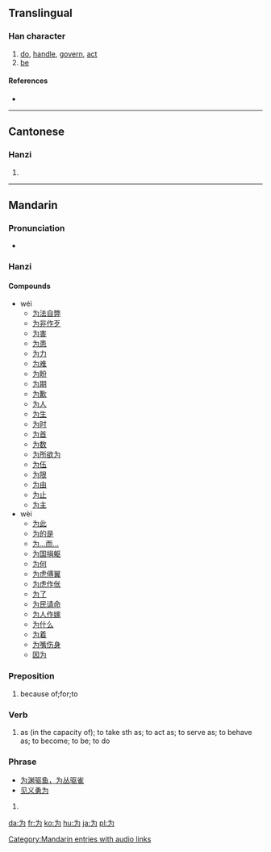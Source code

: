 {{also|爲}}<!-- may be replaced by zh-forms -->
==Translingual==
{{stroke order|type=animate}}
{{zh-forms|为|[[為]]}}
===Han character===
{{Han char|rn=3|rad=丶|as=03|sn=4|four=|canj=戈大尸戈 (IKSI)}}

# [[do]], [[handle]], [[govern]], [[act]]
# [[be]]

====References====
* {{Han ref|kx=0080.191|hdz=10044.020|uh=4E3A|ud=20026}}

----

==Cantonese==

===Hanzi===
{{yue-hanzi|jyut=|y=wai4, wai6|tra=爲}}

# {{defn|Cantonese|sort=丶03}}

----

==Mandarin==

===Pronunciation===
* {{audio|zh-wèi.ogg|audio}}

===Hanzi===
{{cmn-hanzi|tra=爲|pin=[[wéi]] ([[wei2]]), [[wèi]] ([[wei4]])|wg=wei<sup>2</sup>, wei<sup>4</sup>}}

====Compounds====
* wéi
** [[为法自弊]]
** [[为非作歹]]
** [[为害]]
** [[为患]]
** [[为力]]
** [[为难]]
** [[为盼]]
** [[为期]]
** [[为歉]]
** [[为人]]
** [[为生]]
** [[为时]]
** [[为首]]
** [[为数]]
** [[为所欲为]]
** [[为伍]]
** [[为限]]
** [[为由]]
** [[为止]]
** [[为主]]
* wèi
** [[为此]]
** [[为的是]]
** [[为…而…]]
** [[为国捐躯]]
** [[为何]]
** [[为虎傅翼]]
** [[为虎作伥]]
** [[为了]]
** [[为民请命]]
** [[为人作嫁]]
** [[为什么]]
** [[为着]]
** [[为嘴伤身]]
** [[因为]]

===Preposition===
{{cmn-prep|s|pin=wèi|pint=wei4|tra=為|rs=丶03}}

# because of;for;to

===Verb===
{{cmn-verb|s|pin=wéi|pint=wei2|tra=為|rs=丶03}}

# as (in the capacity of); to take sth as; to act as; to serve as; to behave as; to become; to be; to do

===Phrase===
* [[为渊驱鱼，为丛驱雀]]
* [[见义勇为]]

# {{defn|Mandarin}}

[[Category:Mandarin entries with audio links]]

[[da:为]]
[[fr:为]]
[[ko:为]]
[[hu:为]]
[[ja:为]]
[[pl:为]]